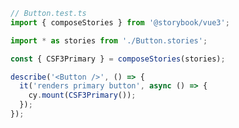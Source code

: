 ```ts
// Button.test.ts
import { composeStories } from '@storybook/vue3';

import * as stories from './Button.stories';

const { CSF3Primary } = composeStories(stories);

describe('<Button />', () => {
  it('renders primary button', async () => {
    cy.mount(CSF3Primary());
  });
});
```
